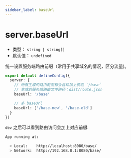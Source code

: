 ```yaml
---
sidebar_label: baseUrl
---
```


# server.baseUrl

- 类型： `string | string[]`
- 默认值： `undefined`

统一设置服务端路由前缀（常用于共享域名的情况，区分流量)。

```ts title="modern.config.ts"
export default defineConfig({
  server: {
    // 所有生成的路由前面都会自动加上前缀 `/base`
    // 生成的服务端路由文件路径：dist/route.json
    baseUrl: '/base'

    // 多 baseUrl
    baseUrl: ['/base-new', '/base-old']
  }
})
```

`dev` 之后可以看到路由访问会加上对应前缀:

```bash
App running at:

  > Local:    http://localhost:8080/base/
  > Network:  http://192.168.0.1:8080/base/
```
